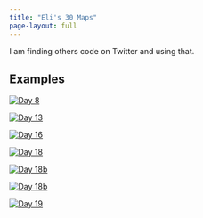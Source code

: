 ```yaml
---
title: "Eli's 30 Maps"
page-layout: full
---
```


I am finding others code on Twitter and using that.

## Examples

::: {layout-ncol=2}
[![Day 8](content/day8_files/figure-html/unnamed-chunk-2-1.png)](content/day8.html)

[![Day 13](content/day13_files/figure-html/unnamed-chunk-4-1.png)](content/day13.html)

[![Day 16](content/day16_files/figure-html/unnamed-chunk-2-1.png)](content/day16.html)

[![Day 18](content/day18_files/figure-html/unnamed-chunk-3-1.png)](content/day18.html)

[![Day 18b](content/day18b_files/figure-html/unnamed-chunk-4-1.png)](content/day18b.html)

[![Day 18b](content/day18b_files/figure-html/unnamed-chunk-4-1.png)](content/day18b.html)

[![Day 19](content/globe_elevation.png)](content/day19.html)


:::
